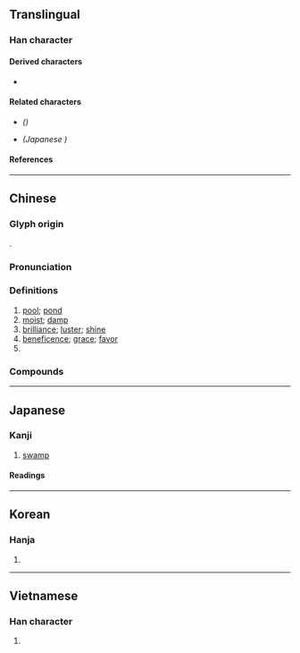 {{also|泽}}
{{character info}}
==Translingual==
{{Han simplified forms|澤|沢|泽}}

===Han character===
{{Han char|rn=85|rad=水|as=13|sn=16|four=36141|canj=EWLJ|ids=⿰氵睪}}

====Derived characters====
* {{l|mul|[[䕪]], [[𫕵]]}}

====Related characters====
* {{l|mul|[[泽]]}} ''({{w|Simplified Chinese}})''
* {{l|mul|[[沢]]}} ''(Japanese {{w|shinjitai}})''

====References====
{{Han ref|kx=0652.440|dkj=18383|dj=1062.320|hdz=31757.010|uh=6FA4}}

----

==Chinese==
{{zh-forms|s=泽|alt=沢}}

===Glyph origin===
{{Han etym}}
{{Han compound|水|睪|c1=s|c2=p|t1=water|ls=psc}}.

===Pronunciation===
{{zh-pron
|m=zé
|ma=y
|c=zaak6
|h=pfs=chhe̍t
|md=dĕk
|mn=qz:tia̍k/tw,xm,zz:te̍k
|mn-t=zêg8
|w=5zaq,5zeq
|w_note=5zaq - vernacular (e.g. {{zh-l|*盛澤}}); 5zeq - literary
|mc=y
|oc=y
|cat=n,a,pn
}}

===Definitions===
{{zh-hanzi}}

# [[pool]]; [[pond]]
# [[moist]]; [[damp]]
# [[brilliance]]; [[luster]]; [[shine]]
# [[beneficence]]; [[grace]]; [[favor]]
# {{surname|zh}}

===Compounds===
{{zh-der|一親芳澤|尺澤|彭澤|悅澤|先澤|凱澤|天澤|川澤|同袍同澤|三江七澤|惠澤|威澤|恩澤|德澤|彭澤宰|下澤|干澤|川澤納汙|光澤|下澤車|但澤|塗澤|仁澤|口澤|厚澤|漏澤園|沼澤|沮澤|渴澤|水澤|瀦澤|瑩澤|澤鹵|澤深恩重|潤澤|流風遺澤|湖澤|沛澤|教澤|流風餘澤|福澤|皋澤|手澤|澤蘭|白澤圖|白澤|教澤永懷|澤梁|洪澤湖|澤及枯骨|流澤|澤陂|澤瀉|澤國|澤及|澤人|涸澤而漁|滂澤|水鄉澤國|曼澤|沼澤土|施仁布澤|新澤西州|遺風餘澤|芳澤|遺澤|蘭澤|蔡澤看相|色澤|震澤|粉澤|草澤醫|肥澤|藪澤|美澤鑑人|被澤蒙庥|竭澤而漁|香澤|膏澤|袍澤|薌澤|金屬光澤|草澤|雨澤|雲夢大澤|脂澤|麗澤|澤林|雲夢澤|澤普}}

----

==Japanese==
{{ja-kanji forms|沢|澤}}

===Kanji===
{{ja-kanji|grade=|rs=水13|shin=沢}}

# [[swamp]]

====Readings====
{{ja-readings
|goon=じゃく
|kanon=たく
|kun=さわ-
}}

----

==Korean==

===Hanja===
{{ko-hanja|택}}

# {{rfdef|ko|sort=水13}}

----

==Vietnamese==

===Han character===
{{vi-readings|readings=rạch,trạch,chích|rs=水13}}

# {{rfdef|vi|sort=水13}}